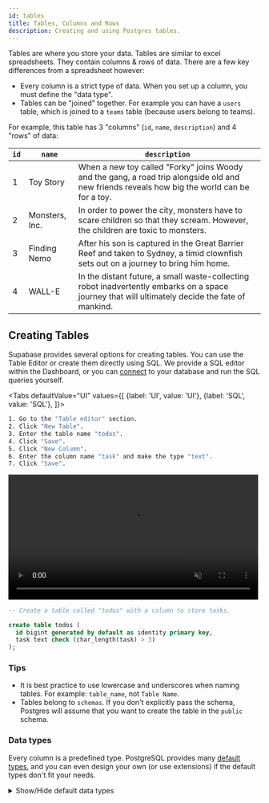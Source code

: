 ```yaml
---
id: tables
title: Tables, Columns and Rows
description: Creating and using Postgres tables.
---
```




Tables are where you store your data. 
Tables are similar to excel spreadsheets. They contain columns & rows of data. There are a few key differences from a spreadsheet however:

- Every column is a strict type of data. When you set up a column, you must define the "data type".
- Tables can be "joined" together. For example you can have a `users` table, which is joined to a `teams` table (because users belong to teams).

For example, this table has 3 "columns" (`id`, `name`, `description`) and 4 "rows" of data:

| `id`    | `name` | `description` |
| ----  | ---- | ----------- |
|    1 | Toy Story | When a new toy called "Forky" joins Woody and the gang, a road trip alongside old and new friends reveals how big the world can be for a toy. |
|    2 | Monsters, Inc. | In order to power the city, monsters have to scare children so that they scream. However, the children are toxic to monsters. |
|    3 | Finding Nemo | After his son is captured in the Great Barrier Reef and taken to Sydney, a timid clownfish sets out on a journey to bring him home. |
|    4 | WALL-E | In the distant future, a small waste-collecting robot inadvertently embarks on a space journey that will ultimately decide the fate of mankind. |


## Creating Tables

Supabase provides several options for creating tables. You can use the Table Editor or create them directly using SQL. 
We provide a SQL editor within the Dashboard, or you can [connect](/docs/guides/database/connecting/connecting-to-postgres) to your database 
and run the SQL queries yourself.


<Tabs
defaultValue="UI"
values={[
  {label: 'UI', value: 'UI'},
  {label: 'SQL', value: 'SQL'},
]}>
<TabItem value="UI">

```sh
1. Go to the "Table editor" section.
2. Click "New Table".
3. Enter the table name "todos".
4. Click "Save".
5. Click "New Column".
6. Enter the column name "task" and make the type "text".
7. Click "Save".
```

<video width="99%" muted playsInline controls="true">
<source src="/docs/videos/api/api-create-table-sm.mp4" type="video/mp4" muted playsInline />
</video>

</TabItem>
<TabItem value="SQL">

```sql
-- Create a table called "todos" with a column to store tasks.

create table todos (
  id bigint generated by default as identity primary key,
  task text check (char_length(task) > 3)
);
```

</TabItem>
</Tabs>


### Tips

- It is best practice to use lowercase and underscores when naming tables. For example: `table_name`, not `Table Name`.
- Tables belong to `schemas`. If you don't explicitly pass the schema, Postgres will assume that you want to create the table in the `public` schema.


### Data types

Every column is a predefined type. PostgreSQL provides many [default types](https://www.postgresql.org/docs/current/datatype.html), and you can even design your own (or use extensions) 
if the default types don't fit your needs.

<details>
<summary>Show/Hide default data types</summary>
  

| `Name`                                        | `Aliases`              | `Description`                                                       |
| ------------------------------------------- | -------------------- | ----------------------------------------------------------------- |
| bigint                                      | int8                 | signed eight-byte integer                                         |
| bigserial                                   | serial8              | autoincrementing eight-byte integer                               |
| bit                                |                      | fixed-length bit string                                           |
| bit varying                        | varbit      | variable-length bit string                                        |
| boolean                                     | bool                 | logical Boolean (true/false)                                      |
| box                                         |                      | rectangular box on a plane                                        |
| bytea                                       |                      | binary data (“byte array”)                                        |
| character                          | char        | fixed-length character string                                     |
| character varying                  | varchar     | variable-length character string                                  |
| cidr                                        |                      | IPv4 or IPv6 network address                                      |
| circle                                      |                      | circle on a plane                                                 |
| date                                        |                      | calendar date (year, month, day)                                  |
| double precision                            | float8               | double precision floating-point number (8 bytes)                  |
| inet                                        |                      | IPv4 or IPv6 host address                                         |
| integer                                     | int, int4            | signed four-byte integer                                          |
| interval \[ fields \]              |                      | time span                                                         |
| json                                        |                      | textual JSON data                                                 |
| jsonb                                       |                      | binary JSON data, decomposed                                      |
| line                                        |                      | infinite line on a plane                                          |
| lseg                                        |                      | line segment on a plane                                           |
| macaddr                                     |                      | MAC (Media Access Control) address                                |
| macaddr8                                    |                      | MAC (Media Access Control) address (EUI-64 format)                |
| money                                       |                      | currency amount                                                   |
| numeric                         | decimal  | exact numeric of selectable precision                             |
| path                                        |                      | geometric path on a plane                                         |
| pg\_lsn                                     |                      | PostgreSQL Log Sequence Number                                    |
| pg\_snapshot                                |                      | user-level transaction ID snapshot                                |
| point                                       |                      | geometric point on a plane                                        |
| polygon                                     |                      | closed geometric path on a plane                                  |
| real                                        | float4               | single precision floating-point number (4 bytes)                  |
| smallint                                    | int2                 | signed two-byte integer                                           |
| smallserial                                 | serial2              | autoincrementing two-byte integer                                 |
| serial                                      | serial4              | autoincrementing four-byte integer                                |
| text                                        |                      | variable-length character string                                  |
| time \[ without time zone \]      |                      | time of day (no time zone)                                        |
| time  with time zone               | timetz               | time of day, including time zone                                  |
| timestamp  \[ without time zone \] |                      | date and time (no time zone)                                      |
| timestamp  with time zone          | timestamptz          | date and time, including time zone                                |
| tsquery                                     |                      | text search query                                                 |
| tsvector                                    |                      | text search document                                              |
| txid\_snapshot                              |                      | user-level transaction ID snapshot (deprecated; see pg\_snapshot) |
| uuid                                        |                      | universally unique identifier                                     |
| xml                                         |                      | XML data                                                          |


</details>

